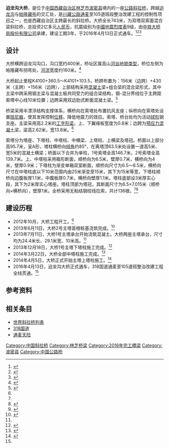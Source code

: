 {{noteTA
|G1=地震
}}
{{Infobox bridge
|bridge_name=迫龙沟大桥
|native_name=
|image=
|caption=
|official_name=
|carries={{中国国道名|318|[[川藏公路|川藏公路]]}}（南线）
|crosses=[[迫龙沟|迫龙沟]]
|locale={{flagicon|CHN}} [[西藏自治区|西藏自治区]][[波密县|波密县]]
|maint=
|id=
|designer=
|design=[[斜拉桥|斜拉桥]]
|mainspan={{convert|430|m|ft|0}}
|length={{convert|743|m|ft|0}}
|width=
|clearance=
|below=
|height={{convert|146.7|m|ft|0}}
|traffic=
|begin=2012年10月
|complete=
|open=2016年4月13日
|closed=
|toll=
|builder=中铁大桥局
|map_cue=
|map_image=
|map_text=
|map_width=
|coordinates={{coord|30|2|22|N|95|0|48|E|region:CN_type:landmark|display=inline,title}}
|references=
|extra={{Location map | China Tibet | label= | label_size=80 | lat_deg=30 | lat_min=2 | lat_sec=22 | lon_deg=95 | lon_min=0 | lon_sec=48 | position=right | width= | float=center | caption=迫龙沟大桥在西藏的位置}}
}}

'''迫龙沟大桥'''，是位于[[中国|中国]][[西藏自治区|西藏自治区]][[林芝市|林芝市]][[波密县|波密县]]境内的一座[[公路|公路]][[斜拉桥|斜拉桥]]，跨越[[迫龙沟|迫龙沟]]与[[帕隆藏布|帕隆藏布]]的交汇处，是[[川藏公路|川藏公路]][[通麦|通麦]]至105道班段整治改建工程的控制性项目之一，也是西藏自治区主跨最长的斜拉桥。大桥全长743米，为双塔双索面混合梁斜拉桥，总投资2亿多元[[人民币|人民币]]，抗震级别为[[中国地震烈度表|中國地震烈度表]]9级，由[[中铁大桥局股份有限公司|中铁大桥局股份有限公司]]承建，建设工期3年，于2016年4月13日正式通车。<ref>{{cite web | url=http://news.163.com/12/1106/19/8FLB624F00014JB6.html | title=川藏公路波密段开建西藏跨度最大的斜拉桥 | publisher=网易新闻 | date=2012-11-06 | accessdate=2014-07-19 | author=文涛 许万虎 | archive-url=https://web.archive.org/web/20140728233933/http://news.163.com/12/1106/19/8FLB624F00014JB6.html | archive-date=2014-07-28 | dead-url=yes }}</ref><ref name="china">{{cite web | url=http://finance.china.com.cn/roll/20130730/1683049.shtml | title=西藏在建最大跨径斜拉桥首次大体积混凝土浇筑成功 | publisher=中国网 | date=2013-07-30 | accessdate=2014-07-19 | author=武立冬 黄仁辉 | archive-date=2019-11-28 | archive-url=https://web.archive.org/web/20191128070815/http://finance.china.com.cn/roll/20130730/1683049.shtml | dead-url=no }}</ref><ref name="tc">{{cite web | url=http://news.cnhubei.com/xw/wuhan/201604/t3595329.shtml | title=“武汉造”西藏最大跨度斜拉桥正式通车 | publisher=荆楚网 | date=2016-04-14 | accessdate=2016-05-07 | author=曹雪 成莉玲 李朝杰 | archive-url=https://web.archive.org/web/20160505050523/http://news.cnhubei.com/xw/wuhan/201604/t3595329.shtml | archive-date=2016-05-05 | dead-url=yes }}</ref>

==设计==
大桥横跨迫龙沟沟口，沟口宽约400米，桥址区属高山[[河谷|河谷]][[地形|地貌类型]]，桥位左侧为帕隆藏布拐弯处，[[河流|河流]]宽度约160米。<ref name="gljtkj">{{cite journal zh |author=熊治华 冯云成 宋松林 王江波|coauthors= |title=大跨混合梁斜拉桥抗震方案危险性分析及评估 |journal=公路交通科技 |volume=30 |issue=12 |pages=80-85 |issn=1002-0268 |id= |url=http://wenku.baidu.com/link?url=Eqnk3GtJFQR6WyLItWClE_cqB28I4I2xUhdufxmAxDb_Bv8FQ6BLNDaiRo-97iHoqrnlUjFYHsJZ7U4ybAnLP56xcbIG9_mY7oDaYXBhjl_ |language= |accessdate=2014-07-19 |quote= |date=2013年12月}}</ref>

大桥起止里程K4100+360.5～K4101+103.5，桥跨布置为：156米（边跨）+430米（主跨）+156米（边跨），上部结构采用[[混凝土|混凝土]]梁+组合梁的混合梁形式，其中主梁中跨采用钢主梁与混凝土板共同受力的组合梁结构，钢-混分界线位于主跨距索塔中心线10米位置；边跨采用双边肋式断面混凝土梁。<ref>{{cite web | url=http://www.bidcenter.com.cn/newscontent-15615509-1.html | title=川藏公路通麦至105道班段整治改建工程经理部阻尼器招标公告 | publisher=中国采招网 | date=2014-04-21 | accessdate=2014-07-19 | author=中铁大桥局股份有限公司川藏公路通麦至105道班段整治改建工程项目经理部 | archive-date=2019-12-24 | archive-url=https://web.archive.org/web/20191224133651/https://www.bidcenter.com.cn/newscontent-15615509-1.html | dead-url=no }}</ref>

桥梁采用半漂浮结构支撑体系，横桥向在索塔处布置抗风支座；纵桥向在索塔处设置[[阻尼器|阻尼器]]，使其发挥控制[[位移|位移]]，降低地震力的效应。索塔、桥台处均为活动[[球形|球形]]钢支座。主梁采用高2.2米的[[工字梁|工字形梁]]，上、下翼缘板宽度为0.8米；边跨为[[预应力混凝土|预应力混凝土]]梁，梁高2.62米，宽13.8米。<ref name="gljtkj"/>

索塔分为塔座、下塔柱、中塔柱、中横梁、上塔柱、上横梁及塔冠。桥面以上部分高95.7米，呈A形，塔柱横桥向[[倾角|倾角]]约85°，在离塔顶63.5米处设置一道高5米、宽5米的混凝土横梁；桥面以下合并为单柱，1号索塔全高146.7米，2号索塔全高139.7米。上、中塔柱采用箱形断面，顺桥向为6.5米，壁厚0.7米，横桥向为4米，壁厚0.9米；下塔柱为渐变单箱双室断面，顺桥向尺寸为6.5～8.5米，横桥向尺寸在中塔柱底以下10米范围内由25米渐变至15米，其下为15米等宽，下塔柱顺桥向边腹板厚1.1米，中腹板厚0.7米，横桥向壁厚1.1米。塔柱底部设3米厚实心段，其下为2米厚实心塔座。塔柱顶部为塔冠，其断面尺寸为6.5×7.015米（顺桥向×横桥向），壁厚1米。全桥采用无粘结钢绞线拉索，共计136根。<ref name="gljtkj"/><ref>{{cite web| url=http://wenku.baidu.com/link?url=o-bhQjNoG47Vld_qIlTkY0WB3FpINMoJL9zsOxxmWzA00nnpjhEEVFOTRjTyjDewPQUnxtwc6o06GTzPBPr6qwHnHGJ-Au6SwWIhDWQwSaW | title=迫龙沟特大桥索塔施工技术方案 | publisher=中铁大桥局股份有限公司川藏公路通麦至105道班段整治改建工程项目经理部 | date=2013-08 | accessdate=2014-07-19 | author= }}</ref>

==建设历程==
* 2012年10月，大桥工程开工。<ref>{{cite web | url=http://moc.gov.cn/zhuzhan/jiaotongxinwen/tupianxinwen/201406/t20140630_1642734.html | title=川藏公路迫龙沟特大桥加紧建设 | publisher=中华人民共和国交通运输部 | date=2014-07-01 | accessdate=2014-07-19 | author=彭燕 | deadurl=yes | archiveurl=https://web.archive.org/web/20140804070922/http://moc.gov.cn/zhuzhan/jiaotongxinwen/tupianxinwen/201406/t20140630_1642734.html | archivedate=2014-08-04 }}</ref>
* 2013年6月11日，大桥2号主塔首根桩基浇筑完成。<ref>{{cite web | url=http://news.railcn.net/201306/160210.html | title=中铁大桥局六公司川藏公路迫龙沟特大桥2号主塔首根桩基浇筑完毕 | publisher=铁道网 | date=2013-06-13 | accessdate=2014-07-19 | author=黄仁辉 杨胜民 | deadurl=yes | archiveurl=https://web.archive.org/web/20140726132330/http://news.railcn.net/201306/160210.html | archivedate=2014-07-26 }}</ref>
* 2013年7月11日，大桥1号主塔承台开始浇筑混凝土。大桥两座主塔承台，尺寸均为24.4米长、29.1米宽、10米高。<ref name="china"/>
* 2013年12月18日，大桥1号主塔下塔柱施工完成。<ref>{{cite web | url=http://www.chnrailway.com/html/20131223/329812.shtml | title=中铁大桥局六公司川藏公路迫龙沟特大桥1号主塔下塔柱施工完成 | publisher=中华铁道网 | date=2013-12-23 | accessdate=2014-07-19 | author=何丙灿 杨胜民 | archive-date=2019-11-29 | archive-url=https://web.archive.org/web/20191129023930/http://www.chnrailway.com/html/20131223/329812.shtml | dead-url=no }}</ref>
* 2014年3月22日，大桥全部中塔柱施工完成。<ref>{{cite web | url=http://www.tumukeji.com/article/60944.html | title=大桥局迫龙沟特大桥完成全部中塔柱施工 | publisher=中国土木科技网 | date=2014-03-31 | accessdate=2014-07-19 | author= | archive-date=2019-10-31 | archive-url=https://web.archive.org/web/20191031014335/http://www.tumukeji.com/article/60944.html | dead-url=no }}</ref>
* 2014年4月5日，大桥正式开始主塔上塔柱施工。<ref>{{cite web | url=http://www.chnrailway.com/html/20140407/362774.shtml | title=中铁大桥局六公司川藏公路迫龙沟特大桥进入主塔上塔柱施工阶段 | publisher=中华铁道网 | date=2014-04-07 | accessdate=2014-07-19 | author=黄仁辉 | archive-date=2019-11-28 | archive-url=https://web.archive.org/web/20191128060450/http://www.chnrailway.com/html/20140407/362774.shtml | dead-url=no }}</ref>
* 2016年4月13日，迫龙沟大桥正式通车，318国道通麦至105道班整治改建工程全线贯通。<ref name="tc"/>

==参考资料==
{{reflist}}

==相关条目==
* [[世界斜拉桥列表|世界斜拉桥列表]]
* [[318国道|318国道]]
* [[通麦天险|通麦天险]]

{{DEFAULTSORT:P}}
[[Category:中国斜拉桥|Category:中国斜拉桥]]
[[Category:林芝桥梁|Category:林芝桥梁]]
[[Category:2016年完工橋梁|Category:2016年完工橋梁]]
[[Category:波密县|Category:波密县]]
[[Category:中国公路桥|Category:中国公路桥]]
